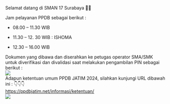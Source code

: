 Selamat datang di SMAN 17 Surabaya 👐👐

Jam pelayanan PPDB sebagai berikut :

- 08.00 – 11.30 WIB

- 11.30 – 12. 30 WIB : ISHOMA

- 12.30 – 16.00 WIB

<div className="text-center">
  Dokumen yang dibawa dan diserahkan ke petugas operator SMA/SMK untuk
  diverifikasi dan divalidasi saat melakukan pengambilan PIN sebagai berikut :
</div>

<div className="flex justify-center">
  <img src="/VISI-1-724x1024.png" />
</div>

<div className="text-center">
  Adapun ketentuan umum PPDB JATIM 2024, silahkan kunjungi URL dibawah ini :
  👇👇👇
</div>

<div className="text-center">
   <a href="https://ppdbjatim.net/informasi/ketentuan/" target="_blank" rel="noopener noreferrer">https://ppdbjatim.net/informasi/ketentuan/</a>
</div>

<div className="flex justify-center">
  <img src="/we_back.jpeg" />
</div>